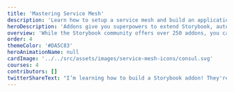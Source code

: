 ---
title: 'Mastering Service Mesh'
description: 'Learn how to setup a service mesh and build an application'
heroDescription: 'Addons give you superpowers to extend Storybook, automate workflows, and integrate with your favorite tools. This guide shows you how to create an addon.'
overview: 'While the Storybook community offers over 250 addons, you can also build one tailored to your specific needs. This guide introduces you to the Addon Kit and APIs, along the way you will build an addon from scratch.'
order: 4
themeColor: '#DA5C83'
heroAnimationName: null
cardImage: '../../src/assets/images/service-mesh-icons/consul.svg'
courses: 4
contributors: []
twitterShareText: "I’m learning how to build a Storybook addon! They're great for customizing Storybook to fit your UI development workflow."
---

<!-- 
  This file is only used to render the courses list within a learning path.
  Check the Learn-Layer5 folder under src/sections/, src/templates for more understanding of how the data is used
-->